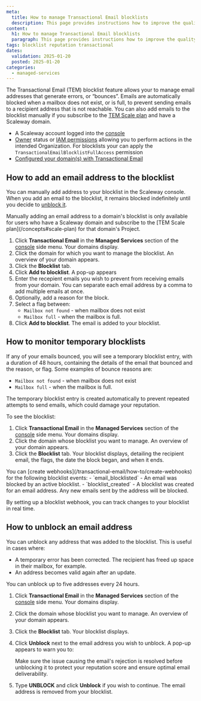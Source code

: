 ```yaml
---
meta:
  title: How to manage Transactional Email blocklists
  description: This page provides instructions how to improve the quality of your email deliveries and maintain your domain's reputation score with TEM blocklists.
content:
  h1: How to manage Transactional Email blocklists
  paragraph: This page provides instructions how to improve the quality of your email deliveries and maintain your domain's reputation score with TEM blocklists.
tags: blocklist reputation transactional
dates:
  validation: 2025-01-20
  posted: 2025-01-20
categories:
  - managed-services
---
```


The Transactional Email (TEM) blocklist feature allows your to manage email addresses that generate errors, or “bounces”. Emails are automatically blocked when a mailbox does not exist, or is full, to prevent sending emails to a recipient address that is not reachable. You can also add emails to the blocklist manually if you subscribe to the [TEM Scale plan](/concepts#scale-plan) and have a Scaleway domain.

<Macro id="requirements" />

- A Scaleway account logged into the [console](https://console.scaleway.com)
- [Owner](/iam/concepts/#owner) status or [IAM permissions](/iam/concepts/#permission) allowing you to perform actions in the intended Organization. For blocklists your can apply the `TransactionalEmailBlocklistFullAccess` permission
- [Configured your domain(s) with Transactional Email](/transactional-email/how-to/configure-domain-with-transactional-email/)

## How to add an email address to the blocklist

You can manually add address to your blocklist in the Scaleway console. When you add an email to the blocklist, it remains blocked indefinitely until you decide to [unblock it](#how-to-unblock-an-email-adress).

<Message type="important">
  Manually adding an email address to a domain's blocklist is only available for users who have a Scaleway domain and subscribe to the [TEM Scale plan](/concepts#scale-plan) for that domain's Project.
</Message>

1. Click **Transactional Email** in the **Managed Services** section of the [console](https://console.scaleway.com/) side menu. Your domains display.
2. Click the domain for which you want to manage the blocklist. An overview of your domain appears.
3. Click the **Blocklist** tab.
4. Click **Add to blocklist**. A pop-up appears
5. Enter the recepient emails you wish to prevent from receiving emails from your domain.
    <Message type="important">
      You can separate each email address by a comma to add multiple emails at once.
    </Message>
6. Optionally, add a reason for the block.
7. Select a flag between:
    - `Mailbox not found` - when mailbox does not exist
    - `Mailbox full` - when the mailbox is full.
8. Click **Add to blocklist**. The email is added to your blocklist.

## How to monitor temporary blocklists

If any of your emails bounced, you will see a temporary blocklist entry, with a duration of 48 hours, containing the details of the email that bounced and the reason, or flag. Some examples of bounce reasons are:

  - `Mailbox not found` - when mailbox does not exist
  - `Mailbox full` - when the mailbox is full.

The temporary blocklist entry is created automatically to prevent repeated attempts to send emails, which could damage your reputation.

To see the blocklist:

1. Click **Transactional Email** in the **Managed Services** section of the [console](https://console.scaleway.com/) side menu. Your domains display.
2. Click the domain whose blocklist you want to manage. An overview of your domain appears.
3. Click the **Blocklist** tab. Your blocklist displays, detailing the recipient email, the flags, the date the block began, and when it ends.

<Message type="tip">
  You can [create webhooks](/transactional-email/how-to/create-webhooks) for the following blocklist events:
    - `email_blocklisted` - An email was blocked by an active blocklist.
    - `blocklist_created` - A blocklist was created for an email address. Any new emails sent by the address will be blocked.

  By setting up a blocklist webhook, you can track changes to your blocklist in real time.
</Message>

## How to unblock an email address

You can unblock any address that was added to the blocklist. This is useful in cases where:

- A temporary error has been corrected. The recipient has freed up space in their mailbox, for example.
- An address becomes valid again after an update.

<Message type="note">
  You can unblock up to five addresses every 24 hours.
</Message>

1. Click **Transactional Email** in the **Managed Services** section of the [console](https://console.scaleway.com/) side menu. Your domains display.
2. Click the domain whose blocklist you want to manage. An overview of your domain appears.
3. Click the **Blocklist** tab. Your blocklist displays.
4. Click **Unblock** next to the email address you wish to unblock. A pop-up appears to warn you to:

    <Message type="important">
      Make sure the issue causing the email's rejection is resolved before unblocking it to protect your reputation score and ensure optimal email deliverability.
    </Message>
5. Type **UNBLOCK** and click **Unblock** if you wish to continue.
    The email address is removed from your blocklist.
